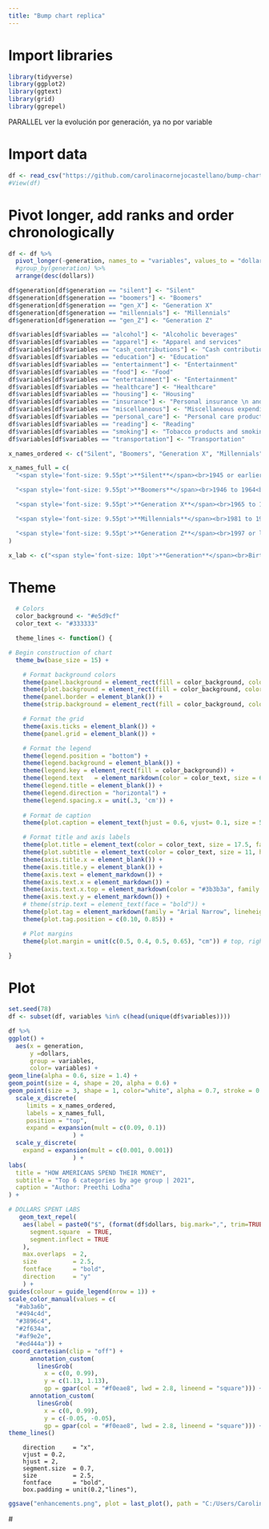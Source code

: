 ```yaml
---
title: "Bump chart replica"
---
```


# Import libraries
```r
library(tidyverse)
library(ggplot2)
library(ggtext)
library(grid)
library(ggrepel)
```

PARALLEL 
ver la evolución por generación, ya no por variable

# Import data
```r
df <- read_csv("https://github.com/carolinacornejocastellano/bump-chart/raw/main/data.csv")
#View(df)
```

# Pivot longer, add ranks and order chronologically
```r
df <- df %>%
  pivot_longer(-generation, names_to = "variables", values_to = "dollars") %>%
  #group_by(generation) %>%
  arrange(desc(dollars))

df$generation[df$generation == "silent"] <- "Silent"
df$generation[df$generation == "boomers"] <- "Boomers"
df$generation[df$generation == "gen_X"] <- "Generation X"
df$generation[df$generation == "millennials"] <- "Millennials"
df$generation[df$generation == "gen_Z"] <- "Generation Z"

df$variables[df$variables == "alcohol"] <- "Alcoholic beverages"
df$variables[df$variables == "apparel"] <- "Apparel and services"
df$variables[df$variables == "cash_contributions"] <- "Cash contributions"
df$variables[df$variables == "education"] <- "Education"
df$variables[df$variables == "entertainment"] <- "Entertainment"
df$variables[df$variables == "food"] <- "Food"
df$variables[df$variables == "entertainment"] <- "Entertainment"
df$variables[df$variables == "healthcare"] <- "Healthcare"
df$variables[df$variables == "housing"] <- "Housing"
df$variables[df$variables == "insurance"] <- "Personal insurance \n and pensions"
df$variables[df$variables == "miscellaneous"] <- "Miscellaneous expenditures"
df$variables[df$variables == "personal_care"] <- "Personal care products and services"
df$variables[df$variables == "reading"] <- "Reading"
df$variables[df$variables == "smoking"] <- "Tobacco products and smoking \n supplies"
df$variables[df$variables == "transportation"] <- "Transportation"
```


```r
x_names_ordered <- c("Silent", "Boomers", "Generation X", "Millennials", "Generation Z")
```

```r
x_names_full = c(
  "<span style='font-size: 9.55pt'>**Silent**</span><br>1945 or earlier<br>**$44,683**",

  "<span style='font-size: 9.55pt'>**Boomers**</span><br>1946 to 1964<br>**$62,203**",

  "<span style='font-size: 9.55pt'>**Generation X**</span><br>1965 to 1980<br>**$83,357**",

  "<span style='font-size: 9.55pt'>**Millennials**</span><br>1981 to 1996<br>**$69,061**",

  "<span style='font-size: 9.55pt'>**Generation Z**</span><br>1997 or later<br>**$41,636**"
)
```

```r
x_lab <- c("<span style='font-size: 10pt'>**Generation**</span><br>Birth Year Range<br>**Average Annual Expenditure**")
```

# Theme
```r
  # Colors
  color_background <- "#e5d9cf"
  color_text <- "#333333"

  theme_lines <- function() {

# Begin construction of chart
  theme_bw(base_size = 15) +

    # Format background colors
    theme(panel.background = element_rect(fill = color_background, color = color_background)) +
    theme(plot.background = element_rect(fill = color_background, color = color_background)) +
    theme(panel.border = element_blank()) +
    theme(strip.background = element_rect(fill = color_background, color = color_background)) +

    # Format the grid
    theme(axis.ticks = element_blank()) +
    theme(panel.grid = element_blank()) +

    # Format the legend
    theme(legend.position = "bottom") +
    theme(legend.background = element_blank()) +
    theme(legend.key = element_rect(fill = color_background)) +
    theme(legend.text	= element_markdown(color = color_text, size = 6.5, face = "bold")) +
    theme(legend.title = element_blank()) +
    theme(legend.direction = "horizontal") +
    theme(legend.spacing.x = unit(.3, 'cm')) +
      
    # Format de caption
    theme(plot.caption = element_text(hjust = 0.6, vjust= 0.1, size = 5.45)) +

    # Format title and axis labels
    theme(plot.title = element_text(color = color_text, size = 17.5, face = "bold", hjust = 0.5, margin=margin(0,0,10,0))) +
    theme(plot.subtitle = element_text(color = color_text, size = 11, hjust = 0.5, face = "bold", margin=margin(0,0,22,0))) +
    theme(axis.title.x = element_blank()) +
    theme(axis.title.y = element_blank()) +
    theme(axis.text = element_markdown()) +
    theme(axis.text.x = element_markdown()) +
    theme(axis.text.x.top = element_markdown(color = "#3b3b3a", family = "Arial Narrow", size=7.5)) +
    theme(axis.text.y = element_markdown()) +
    # theme(strip.text = element_text(face = "bold")) +
    theme(plot.tag = element_markdown(family = "Arial Narrow", lineheight = 0.1, size = 8)) +
    theme(plot.tag.position = c(0.10, 0.85)) +

    # Plot margins
    theme(plot.margin = unit(c(0.5, 0.4, 0.5, 0.65), "cm")) # top, right, bottom, left

}
```


# Plot
```r
set.seed(78)
df <- subset(df, variables %in% c(head(unique(df$variables))))

df %>% 
ggplot() +
  aes(x = generation, 
      y =dollars, 
      group = variables, 
      color= variables) +
geom_line(alpha = 0.6, size = 1.4) +
geom_point(size = 4, shape = 20, alpha = 0.6) +
geom_point(size = 3, shape = 1, color="white", alpha = 0.7, stroke = 0.7) +
  scale_x_discrete(
     limits = x_names_ordered,
     labels = x_names_full,
     position = "top",
     expand = expansion(mult = c(0.09, 0.1))
                  ) +
  scale_y_discrete(
    expand = expansion(mult = c(0.001, 0.001))
                  ) +
labs(
  title = "HOW AMERICANS SPEND THEIR MONEY",
  subtitle = "Top 6 categories by age group | 2021",
  caption = "Author: Preethi Lodha"
) +

# DOLLARS SPENT LABS  
   geom_text_repel(
    aes(label = paste0("$", (format(df$dollars, big.mark=",", trim=TRUE))),
      segment.square  = TRUE,
      segment.inflect = TRUE
    ),
    max.overlaps  = 2,
    size          = 2.5,
    fontface      = "bold",
    direction     = "y"
    ) +
guides(colour = guide_legend(nrow = 1)) +
scale_color_manual(values = c(
  "#ab3a6b",
  "#494c4d",
  "#3896c4",
  "#2f634a", 
  "#af9e2e",
  "#ed444a")) +
 coord_cartesian(clip = "off") +
      annotation_custom(
        linesGrob(
          x = c(0, 0.99), 
          y = c(1.13, 1.13), 
          gp = gpar(col = "#f0eae8", lwd = 2.8, lineend = "square"))) +
      annotation_custom(
        linesGrob(
          x = c(0, 0.99), 
          y = c(-0.05, -0.05), 
          gp = gpar(col = "#f0eae8", lwd = 2.8, lineend = "square"))) +
theme_lines()
```


```{#r}
    direction     = "x",
    vjust = 0.2,
    hjust = 2,
    segment.size  = 0.7,
    size          = 2.5,
    fontface      = "bold",
    box.padding = unit(0.2,"lines"),
```

```r
ggsave("enhancements.png", plot = last_plot(), path = "C:/Users/Carolina/0_ccast/master/04_dataviz/bump-chart/bump-chart", width = 8.29, height = 6.88, units = "in", dpi = 300)
```

   # 
